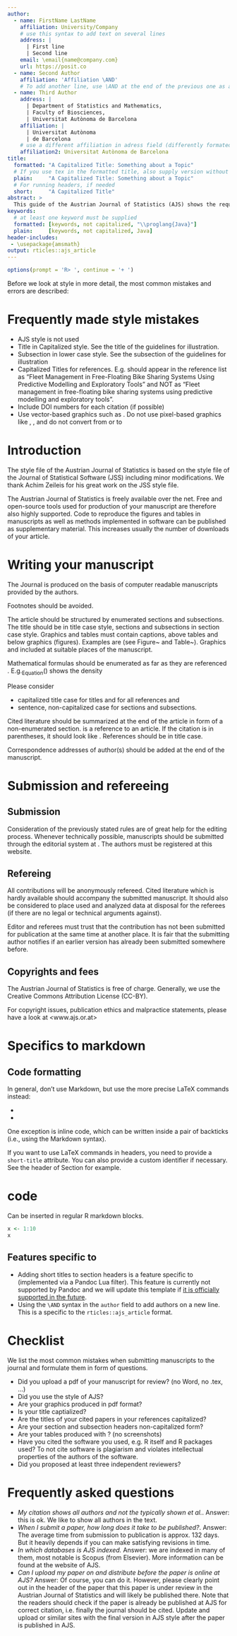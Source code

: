 ```yaml
---
author:
  - name: FirstName LastName
    affiliation: University/Company
    # use this syntax to add text on several lines
    address: |
      | First line
      | Second line
    email: \email{name@company.com}
    url: https://posit.co
  - name: Second Author
    affiliation: 'Affiliation \AND'
    # To add another line, use \AND at the end of the previous one as above
  - name: Third Author
    address: |
      | Department of Statistics and Mathematics,
      | Faculty of Biosciences,
      | Universitat Autònoma de Barcelona
    affiliation: |
      | Universitat Autònoma 
      | de Barcelona
    # use a different affiliation in adress field (differently formated here)
    affiliation2: Universitat Autònoma de Barcelona
title:
  formatted: "A Capitalized Title: Something about a Topic"
  # If you use tex in the formatted title, also supply version without
  plain:     "A Capitalized Title: Something about a Topic"
  # For running headers, if needed
  short:     "A Capitalized Title"
abstract: >
  This guide of the Austrian Journal of Statistics (AJS) shows the required style of manuscripts submitted to the Austrian Journal of Statistics. We strongly recommend to follow the given instructions exactly already when writing the paper. When submitting papers to AJS, it is essential to follow these guidelines. Manuscripts submitted without consideration of the AJS style guide will most likely not be forwarded for review, but rejected with the possibility of resubmission.
keywords:
  # at least one keyword must be supplied
  formatted: [keywords, not capitalized, "\\proglang{Java}"]
  plain:     [keywords, not capitalized, Java]
header-includes:
 - \usepackage{amsmath}
output: rticles::ajs_article
---
```


```r
options(prompt = 'R> ', continue = '+ ')
```


Before we look at style in more detail, the most common mistakes and errors are described:

# Frequently made style mistakes


- AJS style is not used
- Title in Capitalized style. See the title of the guidelines for illustration.
- Subsection in lower case style. See the subsection of the guidelines for illustration
- Capitalized Titles for references. E.g. \cite{fleet20} should appear in the reference list as "Fleet Management in Free-Floating Bike Sharing Systems Using
  Predictive Modelling and Exploratory Tools" and NOT as "Fleet management in free-floating bike sharing systems using
  predictive modelling and exploratory tools".
- Include DOI numbers for each citation (if possible)
- Use vector-based graphics such as \texttt{pdf}. Do not use pixel-based graphics like \texttt{png}, \texttt{jpeg}, and do not convert from \texttt{png} or \texttt{jpeg} to \texttt{pdf}


# Introduction

The style file of the Austrian Journal of Statistics is based on the style file of the Journal of Statistical Software (JSS) including minor modifications. We thank Achim Zeileis for his great work on the JSS style file.

The Austrian Journal of Statistics is freely available over the net. Free and open-source tools used for production of your manuscript are therefore also highly supported. Code to reproduce the figures and tables in manuscripts as well as methods implemented in software can be published as supplementary material. This increases usually the number of downloads of your article.


# Writing your manuscript

The Journal is produced on the basis of computer readable manuscripts provided by the authors. 

Footnotes should be avoided.

The article should be structured by enumerated sections and
subsections. The title should be in title case style, sections and subsections in section case style. Graphics and tables must contain captions, above
tables and below graphics (figures). Examples are (see Figure~\ref{Fig3.4} and Table~\ref{Tab3.4}).
Graphics \textbf{should be produced in \textbf{pdf} format} and included 
 at suitable places of the manuscript. 

\begin{figure}[hbt]
\begin{center}
\includegraphics{ajs-download20180210.pdf}
\caption{\label{Fig3.4}Download statistics of articles per month at the Austrian Journal of Statistics.} 
\end{center}
\end{figure}

\begin{table}[hbt]
\caption{\label{Tab3.4}80 measured values of access time.}
\vspace*{-5mm}
\small
\hspace{1.5cm}
\begin{center}
\begin{tabular}{|llllllll|}
\toprule
70.0 & 68.6 & 67.9 & 66.3 & 71.0 & 64.2 & 69.6 & 71.0\\
... & ... & ... & ... & ... & ... & ... & ...\\
%69.7 & 69.0 & 73.4 & 69.0 & 70.1 & 69.8 & 69.0 & 73.0\\
%70.0 & 69.1 & 69.5-& 67.9 & 72.8 & 72.1 & 69.5+& 70.1\\
%70.2 & 69.1 & 68.9 & 68.3 & 74.9 & 68.4 & 69.1 & 66.6\\
%71.1 & 69.2 & 71.2 & 68.9 & 70.9 & 70.6 & 69.9 & 69.9\\
%69.4 & 69.5+& 68.5+& 70.9 & 71.6 & 68.9 & 72.0 & 70.3\\
%68.6 & 68.5-& 67.8 & 72.2 & 68.7 & 70.6 & 66.9 & 69.3\\
%71.4 & 68.7 & 74.2 & 68.8 & 71.4 & 71.8 & 67.5-& 70.4\\
%71.4 & 67.4 & 69.5-& 72.4 & 70.4 & 69.3 & 68.2 & 67.0\\
71.7 & 70.5+& 72.5-& 68.2 & 67.6 & 68.6 & 70.5-& 65.8\\
\bottomrule
\end{tabular}
\end{center}
\end{table}

Mathematical formulas should be enumerated as far as they are
referenced \textbf{only}. E.g.~Equation~(\ref{form3.1}) shows the density 
\begin{equation}\label{form3.1}
f(x) =
\frac1{\sqrt{2\pi}\sigma}e^{-\frac{(x-\mu)^2}{2\sigma^2}}\,.
\end{equation}

Please consider 

- capitalized title case for titles and for all references and 
- sentence, non-capitalized case for sections and subsections.



Cited literature should be summarized at the end of the article in
form of a non-enumerated section. \cite{leisch02} is a reference
to an article. If the citation is in parentheses, it
should look like \citep{leisch02}.
References should be in title case.

Correspondence addresses of author(s) should be added at the end
of the manuscript. 


# Submission and refereeing


## Submission

Consideration of the previously stated rules are of great help for
the editing process. Whenever technically possible, manuscripts
should be submitted through the editorial system at \href{www.ajs.or.at}{www.ajs.or.at}. The authors must be registered at this website.

## Refereing

All contributions will be anonymously refereed. Cited literature which is
hardly available should accompany the submitted manuscript. It
should also be considered to place used and analyzed data at
disposal for the referees (if there are no legal or technical
arguments against).

Editor and referees must trust that the contribution has not been
submitted for publication at the same time at another place. It is
fair that the submitting author notifies if an earlier version has
already been submitted somewhere before.

## Copyrights and fees

The Austrian Journal of Statistics is free of
charge. Generally, we use the Creative Commons Attribution License (CC-BY).

For copyright issues, publication ethics and malpractice statements, please have a look at 
<www.ajs.or.at>





# Specifics to markdown

## Code formatting

In general, don't use Markdown, but use the more precise LaTeX commands instead:

* \proglang{Java}
* \pkg{plyr}

One exception is inline code, which can be written inside a pair of backticks (i.e., using the Markdown syntax).

If you want to use LaTeX commands in headers, you need to provide a `short-title` attribute. You can also provide a custom identifier if necessary. See the header of Section \ref{r-code} for example.

# \proglang{R} code {short-title="R code" #r-code}

Can be inserted in regular R markdown blocks.

```r
x <- 1:10
x
```

## Features specific to \pkg{rticles} {short-title="Features specific to rticles"}

* Adding short titles to section headers is a feature specific to \pkg{rticles} (implemented via a Pandoc Lua filter). This feature is currently not supported by Pandoc and we will update this template if [it is officially supported in the future](https://github.com/jgm/pandoc/issues/4409).
* Using the `\AND` syntax in the `author` field to add authors on a new line. This is a specific to the `rticles::ajs_article` format.


# Checklist

We list the most common mistakes when submitting manuscripts to the journal and formulate them in form of questions.

- Did you upload a pdf of your manuscript for review? (no Word, no .tex, ...)
- Did you use the style of AJS?  
- Are your graphics produced in pdf format? 
- Is your title captialized?
- Are the titles of your cited papers in your references capitalized?
- Are your section and subsection headers non-capitalized form?
- Are your tables produced with \LaTeX ? (no screenshots)
- Have you cited the software you used, e.g. R itself and R packages used? To not cite software is plagiarism and violates intellectual properties of the authors of the software.
- Did you proposed at least three independent reviewers?


# Frequently asked questions


- *My citation shows all authors and not the typically shown et al.*. Answer: this is ok. We like to show all authors in the text.
- *When I submit a paper, how long does it take to be published?*.  Answer: The average time from submission to publication is approx. 132 days. But it heavily depends if you can make satisfying revisions in time. 
- *In which databases is AJS indexed.* Answer: we are indexed in many of them, most notable is Scopus (from Elsevier). More information can be found at the website of AJS. 
- *Can I upload my paper on \href{https://arxiv.org/}{https://arxiv.org/} and distribute before the paper is online at AJS?*  Answer: Of course, you can do it. However, please clearly point out in the header of the paper that this paper is under review in the Austrian Journal of Statistics and will likely be published there. Note that the readers should check if the paper is already be published at AJS for correct citation, i.e. finally the journal should be cited. Update and upload  \href{https://arxiv.org/}{https://arxiv.org/} or similar sites with the final version in AJS style after the paper is published  in AJS. 



